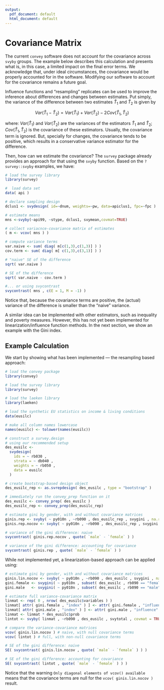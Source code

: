 ```yaml
---
output:
  pdf_document: default
  html_document: default
---
```



# Covariance Matrix

The current `convey` software does not account for the covariance across `svyby` groups.  The example below describes this calculation and presents what is, in this case, a limited impact on the final error terms.  We acknowledge that, under ideal circumstances, the covariance would be properly accounted for in the software.  Modifying our software to account for the covariance remains a future goal.

Influence functions and "resampling" replicates can be used to improve the inference 
about differences and changes between estimates. Put simply, the variance of the difference between 
two estimates $\widehat{T}_1$ and $\widehat{T}_2$ is given by

$$
Var \big( \widehat{T}_1 - \widehat{T}_2 \big) = 
    Var \big( \widehat{T}_1 \big) + Var \big( \widehat{T}_2 \big) - 2 Cov \big( \widehat{T}_1 , \widehat{T}_2 \big)
$$

\noindent where: $Var \big( \widehat{T}_1 \big)$ and $Var \big( \widehat{T}_2 \big)$ 
are the variances of the estimators $\widehat{T}_1$ and $\widehat{T}_2$; 
$Cov \big( \widehat{T}_1 , \widehat{T}_2 \big)$ is the covariance of these estimators.
Usually, the covariance term is ignored. But, specially for changes, the covariance
tends to be positive, which results in a conservative variance estimator for the difference.

Then, how can we estimate the covariance? The `survey` package already provides an 
approach for that using the `svyby` function. Based on the `?survey::svyby` examples, 
we have: 

```r
# load the survey library
library(survey)

#  load data set
data( api )

# declare sampling design
dclus1 <- svydesign( id=~dnum, weights=~pw, data=apiclus1, fpc=~fpc )

# estimate means
mns <-svyby(~api99, ~stype, dclus1, svymean,covmat=TRUE)

# collect variacnce-covariance matrix of estimates
( m <- vcov( mns ) )

# compute variance terms
var.naive <- sum( diag( m[c(1,3),c(1,3)] ) )
cov.term <- sum( diag( m[ c(1,3),c(3,1)] ) )

# "naive" SE of the difference
sqrt( var.naive )

# SE of the difference
sqrt( var.naive - cov.term )

#... or using svycontrast
svycontrast( mns , c(E = 1, M = -1) )
```

Notice that, because the covariance terms are positive, the (actual) variance of 
the difference is smaller than the "naive" variance.

A similar idea can be implemented with other estimators, such as inequality and poverty measures.
However, this has not yet been implemented for linearization/influence function methods.
In the next section, we show an example with the Gini index.

## Example Calculation

We start by showing what has been implemented --- the resampling based approach:

```r
# load the convey package
library(convey)

# load the survey library
library(survey)

# load the laeken library
library(laeken)

# load the synthetic EU statistics on income & living conditions
data(eusilc)

# make all column names lowercase
names(eusilc) <- tolower(names(eusilc))

# construct a survey.design
# using our recommended setup
des_eusilc <-
  svydesign(
    ids = ~ rb030 ,
    strata = ~ db040 ,
    weights = ~ rb050 ,
    data = eusilc
  )

# create bootstrap-based design object
des_eusilc_rep <- as.svrepdesign( des_eusilc , type = "bootstrap" )

# immediately run the convey_prep function on it
des_eusilc <- convey_prep( des_eusilc )
des_eusilc_rep <- convey_prep(des_eusilc_rep)

# estimate gini by gender, with and without covariance matrices
ginis.rep <- svyby( ~ py010n , ~rb090 , des_eusilc_rep , svygini , na.rm = TRUE , covmat = TRUE )
ginis.rep.nocov <- svyby( ~ py010n , ~rb090 , des_eusilc_rep , svygini , na.rm = TRUE , covmat = FALSE )

# variance of the gini difference: naive
svycontrast( ginis.rep.nocov , quote( `male` - `female` ) )

# variance of the gini difference: accounting for covariance
svycontrast( ginis.rep , quote( `male` - `female` ) )
```

While not implemented yet, a linearization-based approach can be applied using:

```r
# estimate gini by gender, with and without covariance matrices
ginis.lin.nocov <- svyby( ~ py010n , ~rb090 , des_eusilc , svygini , na.rm = TRUE , covmat = FALSE )
gini.female <- svygini( ~ py010n , subset( des_eusilc , rb090 == "female" ), na.rm = TRUE , influence = TRUE )
gini.male   <- svygini( ~ py010n , subset( des_eusilc , rb090 == "male" ), na.rm = TRUE , influence = TRUE )

# estimate full variance-covariance matrix
linmat <- rep( 0 , nrow( des_eusilc$variables ) )
linmat[ attr( gini.female , "index" ) ] <- attr( gini.female , "influence" )
linmat[ attr( gini.male , "index" ) ] <- attr( gini.male , "influence" )
linmat <- linmat * des_eusilc$prob
lintot <- svyby( linmat , ~rb090 , des_eusilc , svytotal , covmat = TRUE )

# compare the variance-covariance matrices
vcov( ginis.lin.nocov ) # naive, with null covariance terms
vcov( lintot ) # full, with non-null covariance terms

# SE of the gini difference: naive
SE( svycontrast( ginis.lin.nocov , quote( `male` - `female` ) ) )

# SE of the gini difference: accounting for covariance
SE( svycontrast( lintot , quote( `male` - `female` ) ) )
```

Notice that the warning `Only diagonal elements of vcov() available` means that
the covariance terms are null for the `vcov( ginis.lin.nocov )` result.
